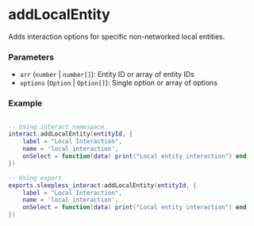 # addLocalEntity

Adds interaction options for specific non-networked local entities.

### Parameters
- `arr` (`number` | `number[]`): Entity ID or array of entity IDs
- `options` (`Option` | `Option[]`): Single option or array of options

### Example
```lua

-- Using interact namespace
interact.addLocalEntity(entityId, {
    label = "Local Interaction",
    name = 'local_interaction',
    onSelect = function(data) print("Local entity interaction") end
})

-- Using export
exports.sleepless_interact:addLocalEntity(entityId, {
    label = "Local Interaction",
    name = 'local_interaction',
    onSelect = function(data) print("Local entity interaction") end
})
```